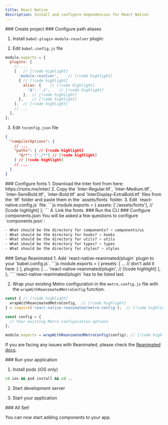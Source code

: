 ```yaml
---
title: React Native
description: Install and configure dependencies for React Native
---
```



<Steps>


<Step>
### Create project

<PackageRunner command="@react-native-community/cli@latest init MyApp" />

</Step>


<Step>
### Configure path aliases

1. Install `babel-plugin-module-resolver` plugin:

<PackageManager command="-D babel-plugin-module-resolver" />

2. Edit `babel.config.js` file

```js
module.exports = {
  plugins: [
    // ...
    [   // [!code highlight]
      'module-resolver',    // [!code highlight]
      { // [!code highlight]
        alias: {    // [!code highlight]
          '@': './',    // [!code highlight]
        },  // [!code highlight]
      },    // [!code highlight]
    ],  // [!code highlight]
    // ...
  ],
};
```

3. Edit `tsconfig.json` file
```json
{
  "compilerOptions": {
    // ...
    "paths": { // [!code highlight]
      "@/*": ["./*"] // [!code highlight]
    } // [!code highlight]
    // ...
  }
}
```

</Step>


<Step>
### Configure fonts
1. Download the Inter font from here: https://rsms.me/inter/
2. Copy the `Inter-Regular.ttf`, `Inter-Medium.ttf`, `Inter-SemiBold.ttf`, `Inter-Bold.ttf` and `InterDisplay-ExtraBold.ttf` files from the `ttf` folder and paste them in the `assets/fonts` folder.
3. Edit `react-native.config.js` file:
```js
module.exports = {
  assets: ['./assets/fonts'],    // [!code highlight]
};
```
4. Link the fonts.

<PackageRunner command="react-native-asset" />

</Step>


<Step>
### Run the CLI

<PackageRunner command="saaj-ui init" />

</Step>


<Step>
### Configure components.json
You will be asked a few questions to configure `components.json`:

```css
- What should be the directory for components? > components/ui
- What should be the directory for hooks? > hooks
- What should be the directory for utils? > utils
- What should be the directory for types? > types
- What should be the directory for styles? > styles
```
</Step>


<Step>
### Setup Reanimated
1. Add `react-native-reanimated/plugin` plugin to your `babel.config.js`.
```js
  module.exports = {
    presets: [
      ... // don't add it here :)
    ],
    plugins: [
      ...
      'react-native-reanimated/plugin', // [!code highlight]
    ],
  };
```
<Callout type="warn" title="Caution">`react-native-reanimated/plugin` has to be listed last.</Callout>

2. Wrap your existing Metro configuration in the `metro.config.js` file with the `wrapWithReanimatedMetroConfig` function.
```js
const { // [!code highlight]
  wrapWithReanimatedMetroConfig,  // [!code highlight]
} = require('react-native-reanimated/metro-config');  // [!code highlight]

const config = {
  // Your existing Metro configuration options
};

module.exports = wrapWithReanimatedMetroConfig(config); // [!code highlight]
```

<Callout title="Note">If you are facing any issues with Reanimated, please check the [Reanimated docs](https://docs.swmansion.com/react-native-reanimated/docs/fundamentals/getting-started).</Callout>
</Step>


<Step>
### Run your application

1. Install pods (iOS only)
```bash
cd ios && pod install && cd ..
```

2. Start development server

<PackageRunner command="react-native start" />

3. Start your application

<PackageRunner command="react-native run-ios" />

</Step>


<Step>
### All Set!

You can now start adding components to your app.
</Step>


</Steps>
